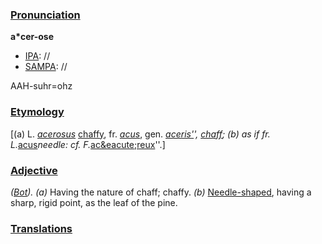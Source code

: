 ===[[Pronunciation]]===

'''a*cer-ose'''
*[[IPA]]: //
*[[SAMPA]]: //
AAH-suhr=ohz
===[[Etymology]]===

[(a) L. ''[[acerosus]]'' [[chaffy]], fr. ''[[acus]]'', gen. ''[[aceris']]', [[chaff]]; (b) as if fr. L. ''[[acus]]'' needle: cf. F. ''[[ac&eacute;reux]]''.]
===[[Adjective]]===

''([[Bot (subject)|Bot]]).'' ''(a)'' Having the nature of chaff; chaffy. ''(b)'' [[Needle-shaped]], having a sharp, rigid point, as the leaf of the pine.
===[[Translations]]===